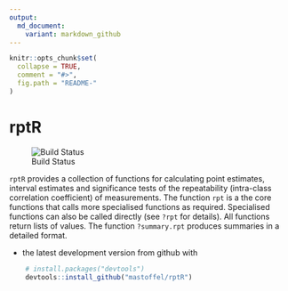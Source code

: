 ```yaml
---
output:
  md_document:
    variant: markdown_github
---
```


<!-- README.md is generated from README.Rmd. Please edit that file -->

```r
knitr::opts_chunk$set(
  collapse = TRUE,
  comment = "#>",
  fig.path = "README-"
)
```


# rptR

![Build Status](https://travis-ci.org/mastoffel/rptR.svg?branch=master)

`rptR` provides a collection of functions for calculating point estimates, interval estimates and significance tests of the repeatability (intra-class correlation coefficient) of measurements. The function `rpt` is a the core functions that calls more specialised functions as required. Specialised functions can also be called directly (see `?rpt` for details). All functions return lists of values. The function `?summary.rpt` produces summaries in a detailed format.


* the latest development version from github with

```R
    # install.packages("devtools")
    devtools::install_github("mastoffel/rptR")
```


 
    


